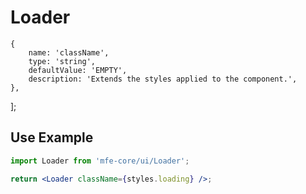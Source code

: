 
<Meta title="Components/Loader/Overview" component={Loader} />

# Loader

    {
        name: 'className',
        type: 'string',
        defaultValue: 'EMPTY',
        description: 'Extends the styles applied to the component.',
    },
];

<PropsTable propsList={propsList} />

## Use Example

```jsx
import Loader from 'mfe-core/ui/Loader';

return <Loader className={styles.loading} />;
```

